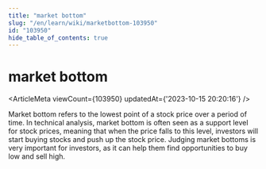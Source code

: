 ```yaml
---
title: "market bottom"
slug: "/en/learn/wiki/marketbottom-103950"
id: "103950"
hide_table_of_contents: true
---
```



<Breadcrumbs current="market bottom" />

# market bottom

<ArticleMeta viewCount={103950} updatedAt={'2023-10-15 20:20:16'} />
<div className='border-solid border-b border-t-0 my-4 border-[var(--ifm-color-gray-300)]' />

Market bottom refers to the lowest point of a stock price over a period of time. In technical analysis, market bottom is often seen as a support level for stock prices, meaning that when the price falls to this level, investors will start buying stocks and push up the stock price. Judging market bottoms is very important for investors, as it can help them find opportunities to buy low and sell high.
